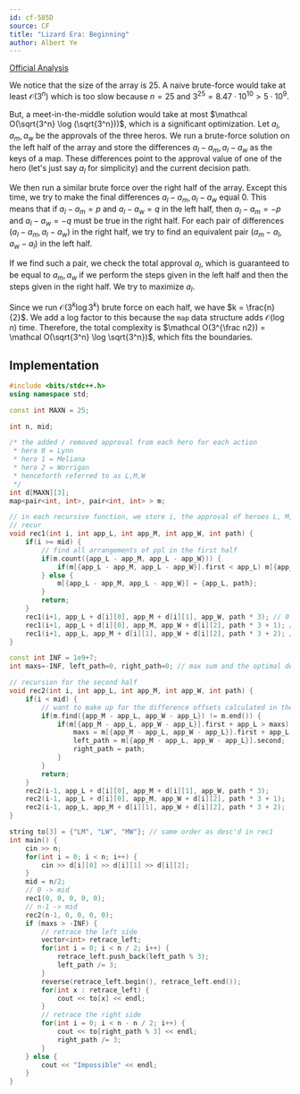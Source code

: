 ```yaml
---
id: cf-585D
source: CF
title: "Lizard Era: Beginning"
author: Albert Ye
---
```


[Official Analysis](https://codeforces.com/blog/entry/20898)

We notice that the size of the array is 25. A naive brute-force would take at least $\mathcal O(3^n)$ which is too slow
because $n = 25$ and $3^25 = 8.47 \cdot 10^10 > 5 \cdot 10^9$. 

But, a meet-in-the-middle solution would take at most $\mathcal O(\sqrt{3^n} \log (\sqrt{3^n}))$,
which is a significant optimization. Let $a_l, a_m, a_w$ be the approvals of the three heros.
We run a brute-force solution on the left half of the array and store the differences $a_l-a_m, a_l-a_w$
as the keys of a map. These differences point to the approval value of one of the hero (let's just say $a_l$
for simplicity) and the current decision path.

We then run a similar brute force over the right half of the array. Except this time, we try to make the final 
differences $a_l-a_m, a_l-a_w$ equal 0. This means that if $a_l-a_m = p$ and $a_l-a_w = q$ in the left half, then
$a_l-a_m = -p$ and $a_l-a_w = -q$ must be true in the right half. For each pair of differences $(a_l-a_m, a_l-a_w)$
in the right half, we try to find an equivalent pair $(a_m-a_l, a_w-a_l)$ in the left half.

If we find such a pair, we check the total approval $a_l$, which is guaranteed to be equal to $a_m, a_w$ if we 
perform the steps given in the left half and then the steps given in the right half. We try to maximize $a_l$.

Since we run $\mathcal O(3^k \log 3^k)$ brute force on each half, we have $k = \frac{n}{2}$. We add a log factor to this
because the `map` data structure adds $\mathcal O(\log n)$ time. Therefore, the total complexity is 
$\mathcal O(3^{\frac n2}) = \mathcal O(\sqrt{3^n} \log \sqrt{3^n})$, which fits the boundaries.


## Implementation

<LanguageSection>
<CPPSection>

```cpp
#include <bits/stdc++.h>
using namespace std;

const int MAXN = 25;

int n, mid;

/* the added / removed approval from each hero for each action
 * hero 0 = Lynn
 * hero 1 = Meliana
 * hero 2 = Worrigan
 * henceforth referred to as L,M,W
 */
int d[MAXN][3];
map<pair<int, int>, pair<int, int> > m;

// in each recursive function, we store i, the approval of heroes L, M, W, and then an integer saving our decision path
// recur
void rec1(int i, int app_L, int app_M, int app_W, int path) {
	if(i >= mid) {
		// find all arrangements of ppl in the first half
		if(m.count({app_L - app_M, app_L - app_W})) {
			if(m[{app_L - app_M, app_L - app_W}].first < app_L) m[{app_L - app_M, app_L - app_W}] = {app_L, path};
		} else {
			m[{app_L - app_M, app_L - app_W}] = {app_L, path};
		}
		return;
	}
	rec1(i+1, app_L + d[i][0], app_M + d[i][1], app_W, path * 3); // 0 - take L, M
	rec1(i+1, app_L + d[i][0], app_M, app_W + d[i][2], path * 3 + 1); // 1 - take L, W
	rec1(i+1, app_L, app_M + d[i][1], app_W + d[i][2], path * 3 + 2); // 2 - take M, W
}

const int INF = 1e9+7;
int maxs=-INF, left_path=0, right_path=0; // max sum and the optimal decision paths for each half

// recursion for the second half
void rec2(int i, int app_L, int app_M, int app_W, int path) {
	if(i < mid) {
		// want to make up for the difference offsets calculated in the first half
		if(m.find({app_M - app_L, app_W - app_L}) != m.end()) {
			if(m[{app_M - app_L, app_W - app_L}].first + app_L > maxs) {
				maxs = m[{app_M - app_L, app_W - app_L}].first + app_L;
				left_path = m[{app_M - app_L, app_W - app_L}].second;
				right_path = path;
			}
		}
		return;
	}
	rec2(i-1, app_L + d[i][0], app_M + d[i][1], app_W, path * 3);
	rec2(i-1, app_L + d[i][0], app_M, app_W + d[i][2], path * 3 + 1);
	rec2(i-1, app_L, app_M + d[i][1], app_W + d[i][2], path * 3 + 2);
}

string to[3] = {"LM", "LW", "MW"}; // same order as desc'd in rec1
int main() {
	cin >> n;
	for(int i = 0; i < n; i++) {
		cin >> d[i][0] >> d[i][1] >> d[i][2];
	}
	mid = n/2;
	// 0 -> mid
	rec1(0, 0, 0, 0, 0);
	// n-1 -> mid
	rec2(n-1, 0, 0, 0, 0);
	if (maxs > -INF) {
		// retrace the left side
		vector<int> retrace_left;
		for(int i = 0; i < n / 2; i++) {
			retrace_left.push_back(left_path % 3);
			left_path /= 3;
		}
		reverse(retrace_left.begin(), retrace_left.end());
		for(int x : retrace_left) {
			cout << to[x] << endl;
		}
		// retrace the right side
		for(int i = 0; i < n - n / 2; i++) {
			cout << to[right_path % 3] << endl;
			right_path /= 3;
		}
	} else {
		cout << "Impossible" << endl;
	}
}
```
</CPPSection>
</LanguageSection>
